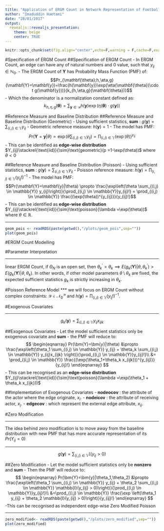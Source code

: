 ```yaml
---
title: "Application of ERGM Count in Network Representation of Football Matches"
author: "Imaduddin Haetami"
date: "28/01/2017"
output: 
  revealjs::revealjs_presentation:
    theme: beige
    center: TRUE
---
```


```r
knitr::opts_chunk$set(fig.align="center",echo=F,warning = F,cache=F,eval =T)
```

#Specification of ERGM Count
##Specification of ERGM Count
- In ERGM Count, an edge can have any of natural numbers and 0 value, such that $y_{ij} \in \mathbb{N}_0$. 
- The ERGM Count of $\mathbf{Y}$ has Probability Mass Function (PMF) of:  $$Pr_{\mathbf{\theta};h,\eta,g}(\mathbf{Y}=\mathbf{y})=\frac{h(\mathbf{y})\exp(\eta(\mathbf{\theta})\cdot g(\mathbf{y}))}{k_{h,\eta,g}(\mathbf{\theta})}$$
- Which the denominator is a normalization constant defined as:
$$k_{h,\eta,g}(\mathbf{\theta}) = \sum_{\mathbf{y} \in \mathcal{Y}}h(\mathbf{y})\exp(\eta(\mathbf{\theta})\cdot g(\mathbf{y}))$$

#Reference Measure and Baseline Distribution
##Reference Measure and Baseline Distribution (Geometric)
- Using sufficient statistics, __sum__ : $g(\mathbf{y}) = \sum_{(i,j) \in \mathbb{Y}} y_{ij}$ 
- Geometric reference measure: $h(\mathbf{y}) = 1$ 
- The model has PMF:
$$Pr(\mathbf{Y}=\mathbf{y}|\theta) \propto \exp\left(\theta \sum_{(i,j) \in \mathbb{Y}} y_{ij}\right) = \prod_{(i,j) \in \mathbb{Y}} (\exp(\theta))^{y_{ij}}$$
- This can be identified as __edge-wise distribution__ $Y_{ij}\stackrel{\text{iid}}{\sim}\text{geometric}(p =1-\exp(\theta))$ where $\theta < 0$

##Reference Measure and Baseline Distribution (Poisson)
- Using sufficient statistics, __sum__ : $g(\mathbf{y}) = \sum_{(i,j) \in \mathbb{Y}} y_{ij}$
- Poisson reference measure: $h(\mathbf{y}) = \prod_{(i,j) \in \mathbb{Y}}(y_{ij}!)^{-1}$
- The model has PMF:
$$Pr(\mathbf{Y}=\mathbf{y}|\theta) \propto \frac{\exp\left(\theta \sum_{(i,j) \in \mathbb{Y}} y_{ij}\right)}{\prod_{(i,j) \in \mathbb{Y}}y_{ij}!} = \prod_{(i,j) \in \mathbb{Y}} \frac{(\exp(\theta))^{y_{ij}}}{y_{ij}!}$$
- This can be identified as __edge-wise distribution__ $Y_{ij}\stackrel{\text{iid}}{\sim}\text{poisson}(\lambda =\exp(\theta))$ where $\theta \in \mathbb{R}$. 

***
```r
geom_pois <- readRDS(paste(getwd(),"/plots/geom_pois",sep=""))
plot(geom_pois)
```

#ERGM Count Modelling


#Parameter Interpretation

***
linear ERGM Count, if $\Theta_{N}$ is an open set, then $\theta_{k}^{\prime} >\theta_{k} \implies E(g_k(\bm{Y})|\theta,\theta_k^{\prime})>E(g_k(\bm{Y})|\theta,\theta_k)$. 
In other words, if other model parameters $\theta \setminus \theta_k$ are fixed, the expected sufficient statistics $g_k$ is strictly increasing in $\theta_k$.

#Poisson Reference Model
***
we will focus on \textit{poisson-reference} ERGM Count without complex constraints: $\mathcal{Y} \in \mathcal{N}_0^{\mathcal{Y}}$ and $h(\bm{y}) = \prod_{(i,j) \in \mathbb{Y}}(y_{ij}!)^{-1}$. 

#Exogenous Covariates

***
$$
g_k(\bm{y})= \sum_{(i,j) \in \mathbb{Y}} y_{ij}x_{ijk}
$$


##Exogenous Covariates
- Let the model sufficient statistics only be exogenous covariate and __sum__
- the PMF will reduce to:
$$
\begin{eqnarray}
Pr(\bm{Y}=\bm{y}|\theta) &\propto \frac{\exp\left(\theta_1 \sum_{(i,j) \in \mathbb{Y}} y_{ij} + \theta_k \sum_{(i,j) \in \mathbb{Y}} y_{ij}x_{ijk} \right)}{\prod_{(i,j) \in \mathbb{Y}}y_{ij}!}\\
&= \prod_{(i,j) \in \mathbb{Y}} \frac{(\exp(\theta_1+\theta_k x_{ijk}))^{y_{ij}}}{y_{ij}!}
\end{eqnarray}
$$
- This can be recognised as an __edge-wise distribution__ $Y_{ij}\stackrel{\text{iid}}{\sim}\text{poisson}(\lambda =\exp(\theta_1 + \theta_k x_{ijk}))$


##Implementation of Exogenous Covariates
- __nodeocov__ : the attribute of the actor where the edge originate, $x_{i}$. 
- __nodeicov__ : the attribute of receiving actor, $x_j$. 
- __edgecov__ : which represent the external edge attribute, $x_{ij}$.

#Zero Modification

***
The idea behind zero modification is to move away from the baseline distribution with new PMF that has more accurate representation of its $Pr(Y_{ij}=0)$

***
$$
g(\bm{y}) = \sum_{(i,j) \in \mathbb{Y}} \mathbb{I}(y_{ij} > 0)
$$

##Zero Modification
- Let the model sufficient statistics only be __nonzero__ and __sum__
- Then the PMF will reduce to:
$$
\begin{eqnarray}
Pr(\bm{Y}=\bm{y}|\theta_1,\theta_2) &\propto \frac{\exp\left(\theta_1 \sum_{(i,j) \in \mathbb{Y}} y_{ij} + \theta_2 \sum_{(i,j) \in \mathbb{Y}} \mathbb{I}(y_{ij} > 0)\right)}{\prod_{(i,j) \in \mathbb{Y}}y_{ij}!}\\
&=\prod_{(i,j) \in \mathbb{Y}} \frac{\exp \left(\theta_1 y_{ij} + \theta_2 \mathbb{I}(y_{ij} > 0)\right)}{y_{ij}!}
\end{eqnarray}
$$
-This can be recognised as independent edge-wise Zero Modified Poisson

***
```r
zero_modified<- readRDS(paste(getwd(),"/plots/zero_modified",sep=""))
plot(zero_modified)
```




